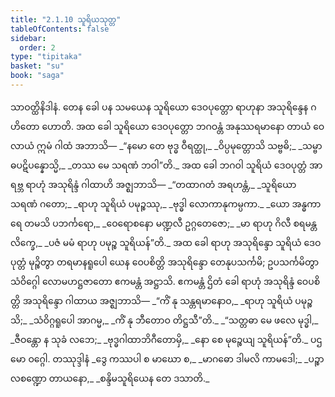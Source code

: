 ```yaml
---
title: "2.1.10 သူရိယသုတ္တ"
tableOfContents: false
sidebar:
  order: 2
type: "tipitaka"
basket: "su"
book: "saga"
---
```



<DynamicBreadcrumb />

<Division number="91" book="saga">

<Paragraph number="419" book="saga">
သာဝတ္ထိနိဒါနံ. တေန ခေါ ပန သမယေန သူရိယော ဒေဝပုတ္တော ရာဟုနာ အသုရိန္ဒေန ဂဟိတော ဟောတိ. အထ ခေါ သူရိယော ဒေဝပုတ္တော ဘဂဝန္တံ အနုဿရမာနော တာယံ ဝေလာယံ ဣမံ ဂါထံ အဘာသိ—
</Paragraph>

<Paragraph number="420" type="verses" book="saga">
_“နမော တေ ဗုဒ္ဓ ဝီရတ္ထု,_  
_ဝိပ္ပမုတ္တောသိ သဗ္ဗဓိ;_  
_သမ္ဗာဓပဋိပန္နောသ္မိ,_  
_တဿ မေ သရဏံ ဘဝါ”တိ._  

</Paragraph>

<Paragraph number="421" book="saga">
အထ ခေါ ဘဂဝါ သူရိယံ ဒေဝပုတ္တံ အာရဗ္ဘ ရာဟုံ အသုရိန္ဒံ ဂါထာဟိ အဇ္ဈဘာသိ—
</Paragraph>

<Paragraph number="422" type="verses" book="saga">
_“တထာဂတံ အရဟန္တံ,_  
_သူရိယော သရဏံ ဂတော;_  
_ရာဟု သူရိယံ ပမုဉ္စဿု,_  
_ဗုဒ္ဓါ လောကာနုကမ္ပကာ._  

</Paragraph>

<Paragraph number="423" type="verses" book="saga">
_ယော အန္ဓကာရေ တမသိ ပဘင်္ကရော,_  
_ဝေရောစနော မဏ္ဍလီ ဥဂ္ဂတေဇော;_  
_မာ ရာဟု ဂိလီ စရမန္တလိက္ခေ,_  
_ပဇံ မမံ ရာဟု ပမုဉ္စ သူရိယန်”တိ._  

</Paragraph>

<Paragraph number="424" book="saga">
အထ ခေါ ရာဟု အသုရိန္ဒော သူရိယံ ဒေဝပုတ္တံ မုဉ္စိတွာ တရမာနရူပေါ ယေန ဝေပစိတ္တိ အသုရိန္ဒော တေနုပသင်္ကမိ; ဥပသင်္ကမိတွာ သံဝိဂ္ဂေါ လောမဟဋ္ဌဇာတော ဧကမန္တံ အဋ္ဌာသိ. ဧကမန္တံ ဌိတံ ခေါ ရာဟုံ အသုရိန္ဒံ ဝေပစိတ္တိ အသုရိန္ဒော ဂါထာယ အဇ္ဈဘာသိ—
</Paragraph>

<Paragraph number="425" type="verses" book="saga">
_“ကိံ နု သန္တရမာနောဝ,_  
_ရာဟု သူရိယံ ပမုဉ္စသိ;_  
_သံဝိဂ္ဂရူပေါ အာဂမ္မ,_  
_ကိံ နု ဘီတောဝ တိဋ္ဌသီ”တိ._  

</Paragraph>

<Paragraph number="426" type="verses" book="saga">
_“သတ္တဓာ မေ ဖလေ မုဒ္ဓါ,_  
_ဇီဝန္တော န သုခံ လဘေ;_  
_ဗုဒ္ဓဂါထာဘိဂီတောမှိ,_  
_နော စေ မုဉ္စေယျ သူရိယန်”တိ._  


</Paragraph>
</Division>

<Paragraph number="427" type="center" book="saga">
ပဌမော ဝဂ္ဂေါ.



</Paragraph>

<Paragraph number="428" type="center" book="saga">
တဿုဒ္ဒါနံ


</Paragraph>

<Paragraph number="429" type="verses" book="saga">
_ဒွေ ကဿပါ စ မာဃော စ,_  
_မာဂဓော ဒါမလိ ကာမဒေါ;_  
_ပဉ္စာလစဏ္ဍော တာယနော,_  
_စန္ဒိမသူရိယေန တေ ဒသာတိ._
</Paragraph>